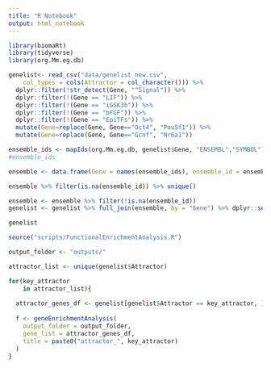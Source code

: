 ```yaml
---
title: "R Notebook"
output: html_notebook
---
```


```r
library(biomaRt)
library(tidyverse)
library(org.Mm.eg.db)
```


```r
genelist<- read_csv("data/genelist_new.csv", 
    col_types = cols(Attractor = col_character())) %>% 
  dplyr::filter(!str_detect(Gene, "^Signal")) %>% 
  dplyr::filter(!(Gene == "LIF")) %>% 
  dplyr::filter(!(Gene == "iGSK3b")) %>% 
  dplyr::filter(!(Gene == "bFGF")) %>% 
  dplyr::filter(!(Gene == "EpiTFs")) %>% 
  mutate(Gene=replace(Gene, Gene=="Oct4", "Pou5f1")) %>% 
  mutate(Gene=replace(Gene, Gene=="Gcnf", "Nr6a1"))

```







```r
ensemble_ids <- mapIds(org.Mm.eg.db, genelist$Gene, "ENSEMBL","SYMBOL")
#ensemble_ids
```



```r
ensemble <- data.frame(Gene = names(ensemble_ids), ensemble_id = ensemble_ids, stringsAsFactors = FALSE )
```




```r
ensemble %>% filter(is.na(ensemble_id)) %>% unique()
```

```r
ensemble <- ensemble %>% filter(!is.na(ensemble_id))
genelist <- genelist %>% full_join(ensemble, by = "Gene") %>% dplyr::select(ensemblid = ensemble_id, Attractor) %>% drop_na() %>% unique()

genelist
```

```r
source("scripts/FunctionalEnrichmentAnalysis.R")

output_folder <- "outputs/"

attractor_list <- unique(genelist$Attractor)

for(key_attractor
    in attractor_list){
  
  attractor_genes_df <- genelist[genelist$Attractor == key_attractor, ]
  
  f <- geneEnrichmentAnalysis(
    output_folder = output_folder,
    gene_list = attractor_genes_df,
    title = paste0("attractor_", key_attractor)
  )
}

```

